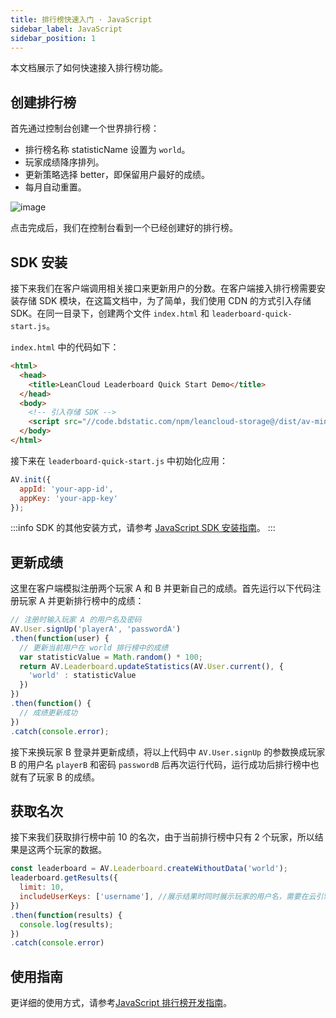 ```yaml
---
title: 排行榜快速入门 · JavaScript
sidebar_label: JavaScript
sidebar_position: 1
---
```


本文档展示了如何快速接入排行榜功能。

## 创建排行榜

首先通过控制台创建一个世界排行榜：

* 排行榜名称 statisticName 设置为 `world`。
* 玩家成绩降序排列。
* 更新策略选择 better，即保留用户最好的成绩。
* 每月自动重置。

![image](/img/leaderboard/create-leaderboard.png)

点击完成后，我们在控制台看到一个已经创建好的排行榜。

## SDK 安装

接下来我们在客户端调用相关接口来更新用户的分数。在客户端接入排行榜需要安装存储 SDK 模块，在这篇文档中，为了简单，我们使用 CDN 的方式引入存储 SDK。在同一目录下，创建两个文件 `index.html` 和 `leaderboard-quick-start.js`。

`index.html` 中的代码如下：

```html
<html>
  <head>
    <title>LeanCloud Leaderboard Quick Start Demo</title>
  </head>
  <body>
    <!-- 引入存储 SDK -->
    <script src="//code.bdstatic.com/npm/leancloud-storage@/dist/av-min.js"></script>
  </body>
</html>
```

接下来在 `leaderboard-quick-start.js` 中初始化应用：

```javascript
AV.init({
  appId: 'your-app-id',
  appKey: 'your-app-key'
});
```

:::info
SDK 的其他安装方式，请参考 [JavaScript SDK 安装指南](/sdk/storage/guide/setup-js/)。
:::

## 更新成绩

这里在客户端模拟注册两个玩家 A 和 B 并更新自己的成绩。首先运行以下代码注册玩家 A 并更新排行榜中的成绩：

```javascript
// 注册时输入玩家 A 的用户名及密码
AV.User.signUp('playerA', 'passwordA')
.then(function(user) {
  // 更新当前用户在 world 排行榜中的成绩
  var statisticValue = Math.random() * 100;
  return AV.Leaderboard.updateStatistics(AV.User.current(), {
    'world' : statisticValue
  })
})
.then(function() {
  // 成绩更新成功
})
.catch(console.error);
```

接下来换玩家 B 登录并更新成绩，将以上代码中 `AV.User.signUp` 的参数换成玩家 B 的用户名 `playerB` 和密码 `passwordB` 后再次运行代码，运行成功后排行榜中也就有了玩家 B 的成绩。

## 获取名次

接下来我们获取排行榜中前 10 的名次，由于当前排行榜中只有 2 个玩家，所以结果是这两个玩家的数据。

```js
const leaderboard = AV.Leaderboard.createWithoutData('world');
leaderboard.getResults({
  limit: 10,
  includeUserKeys: ['username'], //展示结果时同时展示玩家的用户名，需要在云引擎中使用 masterKey 权限。
})
.then(function(results) {
  console.log(results);
})
.catch(console.error)
```

## 使用指南

更详细的使用方式，请参考[JavaScript 排行榜开发指南](/sdk/leaderboard/guide/js/)。
